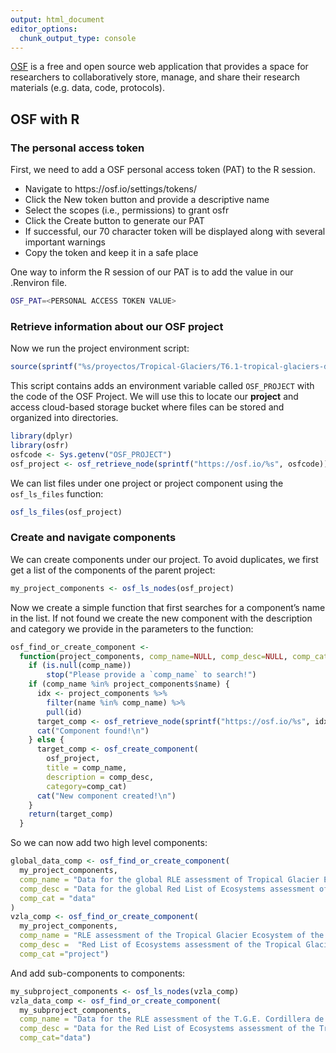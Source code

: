 ```yaml
---
output: html_document
editor_options: 
  chunk_output_type: console
---
```

[OSF](https://osf.io/dashboard) is a free and open source web application that provides a space for researchers to collaboratively store, manage, and share their research materials (e.g. data, code, protocols).

## OSF with R

### The personal access token

First, we need to add a OSF personal access token (PAT) to the R session. 

- Navigate to https://osf.io/settings/tokens/
- Click the New token button and provide a descriptive name
- Select the scopes (i.e., permissions) to grant osfr
- Click the Create button to generate our PAT
- If successful, our 70 character token will be displayed along with several important warnings
- Copy the token and keep it in a safe place

One way to inform the R session of our PAT is to add the value in our .Renviron file.

```bash
OSF_PAT=<PERSONAL ACCESS TOKEN VALUE>
```

### Retrieve information about our OSF project

Now we run the project environment script:

```r
source(sprintf("%s/proyectos/Tropical-Glaciers/T6.1-tropical-glaciers-data/env/project-env.R",Sys.getenv("HOME")))
```

This script contains adds an environment variable called `OSF_PROJECT` with the code of the OSF Project. We will use this to locate our **project** and access cloud-based storage bucket where files can be stored and organized into directories.

```r
library(dplyr)
library(osfr)
osfcode <- Sys.getenv("OSF_PROJECT")
osf_project <- osf_retrieve_node(sprintf("https://osf.io/%s", osfcode))

```

We can list files under one project or project component using the `osf_ls_files` function:

```r
osf_ls_files(osf_project)
```

### Create and navigate components

We can create components under our project. To avoid duplicates, we first get a list of the components of the parent project:

```r
my_project_components <- osf_ls_nodes(osf_project)
```

Now we create a simple function that first searches for a component's name in the list. If not found we create the new component with the description and category we provide in the parameters to the function:
```r


osf_find_or_create_component <- 
  function(project_components, comp_name=NULL, comp_desc=NULL, comp_cat=NULL) {
    if (is.null(comp_name))
        stop("Please provide a `comp_name` to search!")
    if (comp_name %in% project_components$name) {
      idx <- project_components %>% 
        filter(name %in% comp_name) %>%
        pull(id) 
      target_comp <- osf_retrieve_node(sprintf("https://osf.io/%s", idx))
      cat("Component found!\n")
    } else {
      target_comp <- osf_create_component(
        osf_project, 
        title = comp_name,
        description = comp_desc,
        category=comp_cat)
      cat("New component created!\n")
    }
    return(target_comp)
  }

```

So we can now add two high level components:

```r
global_data_comp <- osf_find_or_create_component(
  my_project_components,
  comp_name = "Data for the global RLE assessment of Tropical Glacier Ecosystems",
  comp_desc = "Data for the global Red List of Ecosystems assessment of all Tropical Glacier Ecosystems. This component contains data files to be used by other components of the project.",
  comp_cat = "data"
)
vzla_comp <- osf_find_or_create_component(
  my_project_components, 
  comp_name = "RLE assessment of the Tropical Glacier Ecosystem of the Cordillera de Mérida",
  comp_desc =  "Red List of Ecosystems assessment of the Tropical Glacier Ecosystem of the Cordillera de Mérida. This is a global and national assessment for this ecosystem unit. The assessment unit is defined in a global context but its whole distribution is contained in one country (Venezuela). Thus, the assessment outcomes will inform both global and national RLE initiatives.",
  comp_cat ="project")


```

And add sub-components to components:
```r
my_subproject_components <- osf_ls_nodes(vzla_comp)
vzla_data_comp <- osf_find_or_create_component(
  my_subproject_components,
  comp_name = "Data for the RLE assessment of the T.G.E. Cordillera de Mérida",
  comp_desc = "Data for the Red List of Ecosystems assessment of the Tropical Glacier Ecosystem of the Cordillera de Mérida. This component contains data files to be used by the parent components of the project.",
  comp_cat="data")
```

